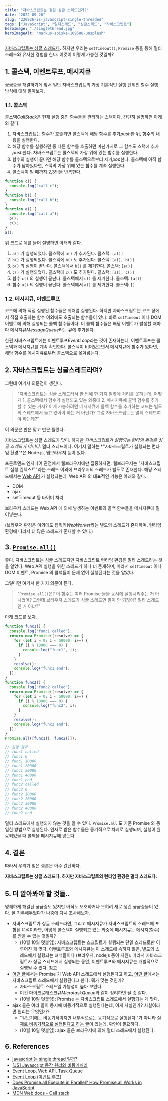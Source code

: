 ```yaml
---
title: "자바스크립트는 정말 싱글 스레드인가?"
date: "2022-09-26"
slug: "220926-is-javascript-single-threaded"
tags: ["JavaScript", "멀티스레드", "싱글스레드", "자바스크립트"]
heroImage: "./singlethread.jpg"
heroImageAlt: "markus-spiske-109588-unsplash"
---
```


[자바스크립트는 싱글 스레드다](https://developer.mozilla.org/en-US/docs/Web/JavaScript). 하지만 우리는 `setTimeout()`, `Promise` 등을 통해 멀티 스레드와 유사한 경험을 한다. 이것이 어떻게 가능한 것일까?

## 1. 콜스택, 이벤트루프, 메시지큐

궁금증을 해결하기에 앞서 일단 자바스크립트의 가장 기본적인 실행 단위인 함수 실행 방식에 대해 알아보자.

### 1.1. 콜스택

콜스택*CallStack*은 현재 실행 중인 함수들을 관리하는 스택이다. 간단히 설명하면 아래와 같다.

1. 자바스크립트는 함수가 호출되면 콜스택에 해당 함수를 추가*push*한 뒤, 함수의 내용을 실행한다.
2. 해당 함수를 실행하던 중 다른 함수를 호출하면 마찬가지로 그 함수도 스택에 추가*push*한다. 자바스크립트는 콜스택의 가장 위에 있는 함수를 실행한다.
3. 함수의 실행이 끝나면 해당 함수를 콜스택으로부터 제거*pop*한다. 콜스택에 아직 함수가 남아있다면, 스택의 가장 위에 있는 함수를 계속 실행한다.
4. 콜스택이 빌 때까지 2,3번을 반복한다.

```js
function c() {
  console.log("call c");
}
function b() {
  console.log("call b");
}
function a() {
  console.log("call a");
  b();
  c();
}
a();
```

위 코드로 예를 들어 설명하면 아래와 같다.

1. `a()` 가 실행되었다. 콜스택에 `a()` 가 추가된다.
   콜스택: `[a()]`
2. `b()` 가 실행되었다. 콜스캑에 `b()` 도 추가된다.
   콜스택: `[a(), b()]`
3. `b()` 의 실행이 끝난다. 콜스택에서 `b()` 를 제거한다.
   콜스택: `[a()]`
4. `c()` 가 실행되었다. 콜스택에 `c()` 도 추가된다.
   콜스택: `[a(), c()]`
5. 함수 `c()` 의 실행이 끝난다. 콜스택에서 `c()` 를 제거한다.
   콜스택: `[a()]`
6. 함수 `a()` 의 실행이 끝난다. 콜스택에서 `a()` 를 제거한다.
   콜스택: `[]`

### 1.2. 메시지큐, 이벤트루프

코드에 의해 직접 실행된 함수들은 위처럼 실행된다. 하지만 자바스크립트는 코드 상에서 직접 호출하는 함수 이외에도 호출되는 함수들이 있다. 바로 `setTimeout` 이나 DOM 이벤트에 의해 실행되는 콜백 함수들이다. 이 콜백 함수들은 해당 이벤트가 발생할 때마다 메시지큐*MessageQueue*라는 큐에 추가된다.

한편 자바스크립트에는 이벤트루프*EventLoop*라는 것이 존재하는데, 이벤트루프는 콜스택과 메시지큐를 계속 확인한다. 콜스택이 비어있으면서 메시지큐에 함수가 있다면, 해당 함수를 메시지큐로부터 콜스택으로 옮겨넣는다.

## 2. 자바스크립트는 싱글스레드라며?

그런데 여기서 의문점이 생긴다.

> "자바스크립트는 싱글 스레드라서 한 번에 한 가지 일밖에 처리를 못하는데, 어떻게 1. 콜스택에서 함수가 실행되고 있는 와중에 2. 메시지큐에 콜백 함수를 추가할 수 있는 거지? 이게 가능하려면 메시지큐에 콜백 함수를 추가하는 코드는 별도의 스레드에서 돌고 있어야 하는 거 아닌가? 그럼 자바스크립트는 멀티 스레드여야 하는데?"

이 의문은 반은 맞고 반은 틀렸다.

자바스크립트는 싱글 스레드가 맞다. 하지만 _자바스크립트가 실행되는 런타임 환경은 싱글 스레드가 아니다._ 멀티 스레드이다. 여기서 말하는 *"자바스크립트가 실행되는 런타임 환경"*은 Node.js, 웹브라우저 등이 있다.

프론트엔드 엔지니어 관점에서 웹브라우저에만 집중하자면, 웹브라우저는 "자바스크립트 실행 컨텍스트"라는 스레드 이외에 브라우저의 스레드가 별도로 존재한다. 해당 스레드에서는 [Web API](https://developer.mozilla.org/en-US/docs/Web/API) 가 실행되는데, Web API 의 대표적인 기능은 아래와 같다.

- DOM
- ajax
- setTimeout 등 타이머 처리

브라우저 스레드는 Web API 에 의해 발생하는 이벤트의 콜백 함수들을 메시지큐에 밀어넣는다.

(브라우저 환경은 이외에도 웹워커*WebWorker*라는 별도의 스레드가 존재하며, 런타임 환경에 따라서 더 많은 스레드가 존재할 수 있다.)

## 3. [`Promise.all()`](https://developer.mozilla.org/en-US/docs/Web/JavaScript/Reference/Global_Objects/Promise/all)

좋다. 자바스크립트는 싱글 스레드지만 자바스크립트 런타임 환경은 멀티 스레드라는 것을 알았다. Web API 실행을 위한 스레드가 하나 더 존재하며, 따라서 `setTimeout` 이나 DOM 이벤트, Promise 의 콜백들이 문제 없이 실행된다는 것을 알았다.

그렇다면 여기서 한 가지 의문이 든다.

> "`Promise.all()`은? 이 함수는 여러 Promise 들을 동시에 실행시켜주는 거 아니었어? 그런데 브라우저 스레드가 싱글 스레드면 말이 안 되잖아? 멀티 스레드인 거 아냐?"

아래 코드를 보자.

```js
function func1() {
  console.log("func1 called");
  return new Promise((resolve) => {
    for (let i = 0; i < 50000; i++) {
      if (i % 10000 === 0) {
        console.log("func1", i);
      }
    }
    resolve();
    console.log("func1 end");
  });
}
function func2() {
  console.log("func2 called");
  return new Promise((resolve) => {
    for (let i = 0; i < 50000; i++) {
      if (i % 10000 === 0) {
        console.log("func2", i);
      }
    }
    resolve();
    console.log("func2 end");
  });
}
Promise.all([func1(), func2()]);

// 실행 결과
// func1 called
// func1 0
// func1 10000
// func1 20000
// func1 30000
// func1 40000
// func1 end
// func2 called
// func2 0
// func2 10000
// func2 20000
// func2 30000
// func2 40000
// func2 end
```

멀티 스레드에서 실행되지 않는 것을 알 수 있다. `Promise.all` 도 기존 Promise 와 동일한 방법으로 실행된다. 인자로 받은 함수들은 동기적으로 차례로 실행되며, 실행이 완료되었을 때 콜백을 메시지큐에 넣는다.

## 4. 결론

따라서 우리가 얻은 결론은 아주 간단하다.

**자바스크립트는 싱글 스레드다. 하지만 자바스크립트의 런타임 환경은 멀티 스레드다.**

## 5. 더 알아봐야 할 것들..

명쾌하게 해결된 궁금증도 있지만 아직도 모호하거나 오히려 새로 생긴 궁금증들이 있다. 잘 기록해두었다가 나중에 다시 조사해보자.

- 자바스크립트가 싱글 스레드라면, 그리고 메시지큐가 자바스크립트의 스레드에 포함된 녀석이라면, 어떻게 콜스택이 실행되고 있는 와중에 메시지큐는 메시지(함수)를 받을 수 있는 것일까?
  - (10월 10일 덧붙임): 자바스크립트는 스크립트가 실행되는 단일 스레드로만 이루어진 게 맞다. 이벤트루프와 메시지큐는 이 스레드에 속하지 않은, 별도의 스레드에서 실행되는 녀석들이다 (브라우저, nodejs 등이 지원). 따라서 자바스크립트가 싱글 스레드에서 실행되는 동안, 이벤트루프와 메시지큐는 개별적으로 실행될 수 있다. [참고](https://stackoverflow.com/questions/73934092/can-javascript-message-queues-be-blocked)
- [어떤 글](https://www.slideshare.net/koreakihoon/javascript-single-thread)에서는 Promise 가 Web API 스레드에서 실행된다고 하고, [어떤 글](https://dev.to/moyedx3/9-message-queue-and-event-loop-5092)에서는 자바스크립트 스레드에서 실행된다고 한다. 뭐가 맞는 것인가?
  - 자바스크립트 스레드일 가능성이 높아 보인다.
  - 이건 마이크로태스크큐*MicrotaskQueue*와 같이 정리하면 될 것 같다.
  - (10월 10일 덧붙임): Promise 는 자바스크립트 스레드에서 실행되는 게 맞다.
- ajax 콜은 여러 콜이 동시에 비동기적으로 실행된다는데, 이게 사실인가? 사실이라면 원리는 무엇인가?
  - "겉보기에는 비동기적이지만 내부적으로는 동기적으로 실행된다."가 아니라 [실제로 비동기적으로 실행된다고 하는 글](https://stackoverflow.com/questions/22844441/is-promise-all-useful-given-that-javascript-is-executed-in-a-single-thread)이 있는데, 확인이 필요하다.
  - (10월 10일 덧붙임): ajax 콜은 브라우저에 의해 멀티 스레드에서 실행된다.

## 6. References

- [javascript 는 single thread 일까?](https://www.slideshare.net/koreakihoon/javascript-single-thread)
- [[JS] Javascript 동작 원리와 비동기처리](https://ingg.dev/js-work/)
- [Event Loop, Web API, Task Queue](https://intrepidgeeks.com/tutorial/event-loop-web-api-task-queue)
- [Event Loop (이벤트 루프)](https://velog.io/@thms200/Event-Loop-%EC%9D%B4%EB%B2%A4%ED%8A%B8-%EB%A3%A8%ED%94%84)
- [Does Promise.all Execute in Parallel? How Promise.all Works in JavaScript](https://javascript.plainenglish.io/does-promise-all-execute-in-parallel-how-promise-all-works-in-javascript-fffc2e8d455d)
- [MDN Web docs - Call stack](https://developer.mozilla.org/en-US/docs/Glossary/Call_stack)
